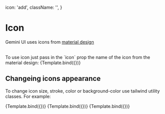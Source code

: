 
<Meta title="MDX/Icon" component={Icon} />

  icon: 'add',
  className: '',
}

# Icon

Gemini UI uses icons from [material design](https://fonts.google.com/icons?icon.set=Material+Icons)

<br />
To use icon just pass in the `icon` prop the name of the icon from the material design:

<Canvas withSource="open">
  <Story
    name="Icon"
    args={{
      ...defaultProps,
    }}>
    {Template.bind({})}
  </Story>
</Canvas>

<br />

## Changeing icons appearance

To change icon size, stroke, color or background-color use tailwind utility classes. For example:

<Canvas>
  <Story
    name="Font size"
    args={{
      ...defaultProps,
      className: 'text-2xl',
    }}>
    {Template.bind({})}
  </Story>
  <Story
    name="Color"
    args={{
      ...defaultProps,
      className: 'text-green-500',
    }}>
    {Template.bind({})}
  </Story>
  <Story
    name="Background"
    args={{
      ...defaultProps,
      className: 'bg-blue-500 p-1 text-white rounded',
    }}>
    {Template.bind({})}
  </Story>
</Canvas>

<ArgsTable of={Icon} />
